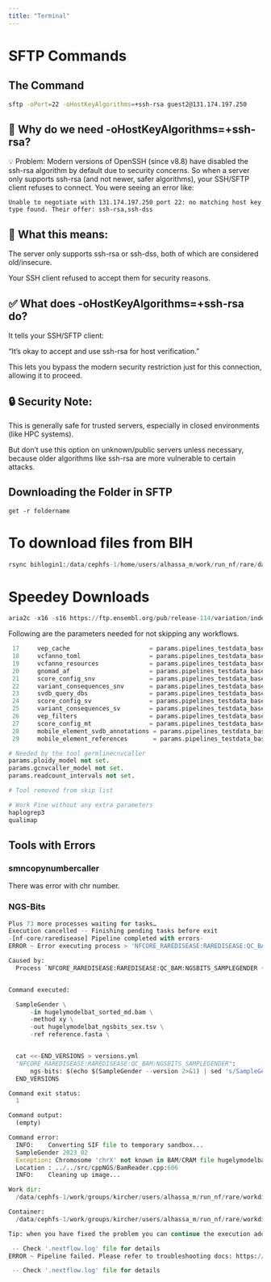 ---
title: "Terminal"
---

# SFTP Commands
## The Command


```bash
sftp -oPort=22 -oHostKeyAlgorithms=+ssh-rsa guest2@131.174.197.250

```

## 🧠 Why do we need -oHostKeyAlgorithms=+ssh-rsa?
💡 Problem:
Modern versions of OpenSSH (since v8.8) have disabled the ssh-rsa algorithm by default due to security concerns. So when a server only supports ssh-rsa (and not newer, safer algorithms), your SSH/SFTP client refuses to connect.
You were seeing an error like:

```code 
Unable to negotiate with 131.174.197.250 port 22: no matching host key type found. Their offer: ssh-rsa,ssh-dss
```

## 🔐 What this means:
The server only supports ssh-rsa or ssh-dss, both of which are considered old/insecure.

Your SSH client refused to accept them for security reasons.

## ✅ What does -oHostKeyAlgorithms=+ssh-rsa do?
It tells your SSH/SFTP client:

"It's okay to accept and use ssh-rsa for host verification."

This lets you bypass the modern security restriction just for this connection, allowing it to proceed.


## 🔒 Security Note:
This is generally safe for trusted servers, especially in closed environments (like HPC systems).

But don’t use this option on unknown/public servers unless necessary, because older algorithms like ssh-rsa are more vulnerable to certain attacks.

## Downloading the Folder in SFTP
```code
get -r foldername
```

# To download files from BIH
```python
rsync bihlogin1:/data/cephfs-1/home/users/alhassa_m/work/run_nf/rare/dag.png dag.png
```

# Speedey Downloads
```python
aria2c -x16 -s16 https://ftp.ensembl.org/pub/release-114/variation/indexed_vep_cache/homo_sapiens_vep_114_GRCh38.tar.gz
```


Following are the parameters needed for not skipping any workflows.
```python
 17     vep_cache                      = params.pipelines_testdata_base_path + 'vep_cache_and_plugins.tar.gz'
 18     vcfanno_toml                   = params.pipelines_testdata_base_path + 'vcfanno_config.toml'
 19     vcfanno_resources              = params.pipelines_testdata_base_path + 'vcfanno_resources.txt'
 20     gnomad_af                      = params.pipelines_testdata_base_path + 'gnomad_reformated.tab.gz'
 21     score_config_snv               = params.pipelines_testdata_base_path + 'rank_model_snv.ini'
 22     variant_consequences_snv       = params.pipelines_testdata_base_path + 'variant_consequences_v2.txt'
 23     svdb_query_dbs                 = params.pipelines_testdata_base_path + 'svdb_querydb_files.csv'
 24     score_config_sv                = params.pipelines_testdata_base_path + 'rank_model_sv.ini'
 25     variant_consequences_sv        = params.pipelines_testdata_base_path + 'variant_consequences_v2.txt'
 26     vep_filters                    = params.pipelines_testdata_base_path + 'hgnc.txt'
 27     score_config_mt                = params.pipelines_testdata_base_path + 'rank_model_snv.ini'
 28     mobile_element_svdb_annotations = params.pipelines_testdata_base_path+ 'svdb_querydb_files.csv'
 29     mobile_element_references       = params.pipelines_testdata_base_path+ 'mobile_element_references.tsv'
```


```python
# Needed by the tool germlinecnvcaller
params.ploidy_model not set.
params.gcnvcaller_model not set.
params.readcount_intervals not set.
```

```python
# Tool removed from skip list

```


```python
# Work Fine without any extra parameters
haplogrep3
qualimap

```


## Tools with Errors
### smncopynumbercaller
There was error with chr number.


### NGS-Bits
```python
Plus 73 more processes waiting for tasks…
Execution cancelled -- Finishing pending tasks before exit
-[nf-core/raredisease] Pipeline completed with errors-
ERROR ~ Error executing process > 'NFCORE_RAREDISEASE:RAREDISEASE:QC_BAM:NGSBITS_SAMPLEGENDER (hugelymodelbat)'

Caused by:
  Process `NFCORE_RAREDISEASE:RAREDISEASE:QC_BAM:NGSBITS_SAMPLEGENDER (hugelymodelbat)` terminated with an error exit status (1)


Command executed:

  SampleGender \
      -in hugelymodelbat_sorted_md.bam \
      -method xy \
      -out hugelymodelbat_ngsbits_sex.tsv \
      -ref reference.fasta \


  cat <<-END_VERSIONS > versions.yml
  "NFCORE_RAREDISEASE:RAREDISEASE:QC_BAM:NGSBITS_SAMPLEGENDER":
      ngs-bits: $(echo $(SampleGender --version 2>&1) | sed 's/SampleGender //' )
  END_VERSIONS

Command exit status:
  1

Command output:
  (empty)

Command error:
  INFO:    Converting SIF file to temporary sandbox...
  SampleGender 2023_02
  Exception: Chromosome 'chrX' not known in BAM/CRAM file hugelymodelbat_sorted_md.bam
  Location : ../../src/cppNGS/BamReader.cpp:606
  INFO:    Cleaning up image...

Work dir:
  /data/cephfs-1/work/groups/kircher/users/alhassa_m/run_nf/rare/workdir/8b/e936ad41edf167e3351710509c090e

Container:
  /data/cephfs-1/work/groups/kircher/users/alhassa_m/run_nf/rare/workdir/singularity/depot.galaxyproject.org-singularity-ngs-bits-2023_02--py311ha0b7adc_2.img

Tip: when you have fixed the problem you can continue the execution adding the option `-resume` to the run command line

 -- Check '.nextflow.log' file for details
ERROR ~ Pipeline failed. Please refer to troubleshooting docs: https://nf-co.re/docs/usage/troubleshooting

 -- Check '.nextflow.log' file for details
```



